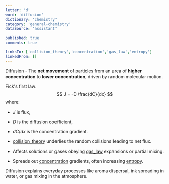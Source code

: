 ```yaml
---
letter: 'd'
word: 'diffusion'
dictionary: 'chemistry'
category: 'general-chemistry'
dataSource: 'assistant'

published: true
comments: true

linksTo: ['collision_theory','concentration','gas_law','entropy']
linkedFrom: []
---
```


<a id="diffusion">Diffusion</a> - The **net movement** of particles from an area of **higher concentration** to **lower concentration**, driven by random molecular motion.

Fick's first law:
$$
J = -D \frac{dC}{dx}
$$
where:
- $J$ is flux,
- $D$ is the diffusion coefficient,
- $dC/dx$ is the concentration gradient.

- [collision_theory](#collision_theory) underlies the random collisions leading to net flux.
- Affects solutions or gases obeying [gas_law](#gas_law) expansions or partial mixing. 
- Spreads out [concentration](#concentration) gradients, often increasing [entropy](#entropy).

<Alert type='note'>
Diffusion explains everyday processes like aroma dispersal, ink spreading in water, or gas mixing in the atmosphere.
</Alert>
